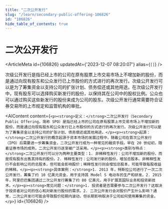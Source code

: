 ```yaml
---
title: "二次公开发行"
slug: "/learn/secondary-public-offering-106826"
id: "106826"
hide_table_of_contents: true
---
```



# 二次公开发行

<ArticleMeta id={106826} updatedAt={'2023-12-07 08:20:07'} alias={`[]`} />
<div className='border-solid border-b border-t-0 my-4 border-[var(--ifm-color-gray-300)]' />

次级公开发行是指已经上市的公司在原有股票上市交易市场上不增加新的股份，而是通过向现有股东和公众发行已上市股份的方式进行的再次发行。次级公开发行可以是为了筹集资金以支持公司的扩张计划、债务偿还或其他用途。在次级公开发行中，现有股东可以选择购买新发行的股份，以保持其在公司中的股权比例。公众也可以通过购买这些新发行的股份来成为公司的股东。次级公开发行通常需要符合证券交易所的上市规定和监管机构的审批。

<AIContent content={`<p><strong>定义：</strong>二次公开发行（Secondary Public Offering，简称 SPO）是指已经上市的公司在原有股票上市交易市场上不增加新的股份，而是通过向现有股东和公众发行已上市股份的方式进行的再次发行。次级公开发行可以是为了筹集资金以支持公司的扩张计划、债务偿还或其他用途。</p><p><strong>起源：</strong>二次公开发行的概念起源于资本市场的发展过程中，随着公司在首次公开发行（IPO）后需要进一步筹集资金，二次公开发行成为一种常见的融资手段。早在 20 世纪初，随着证券市场的成熟，二次公开发行逐渐被广泛采用。</p><p><strong>类别与特点：</strong>二次公开发行可以分为两种主要类型：1. 非稀释性发行：公司不增加新的股份，而是现有股东出售其持有的股份。2. 稀释性发行：公司发行新的股份，增加总股本。非稀释性发行不会影响公司的总股本，但可能会影响股价；稀释性发行则会增加总股本，可能导致每股收益的稀释。</p><p><strong>具体案例：</strong>1. 2013 年，特斯拉公司进行了一次二次公开发行，筹集了约 10 亿美元资金，用于支持其 Model S 电动车的生产和研发。2. 2015 年，阿里巴巴集团通过二次公开发行筹集了约 80 亿美元，用于扩展其国际业务和投资新技术。</p><p><strong>常见问题：</strong>1. 投资者是否需要参与二次公开发行？这取决于投资者对公司的信心和对新发行股份的需求。2. 二次公开发行会对股价产生什么影响？通常，二次公开发行可能会导致股价短期内波动，但长期影响取决于公司如何使用筹集的资金。</p>`} id={106826} />
